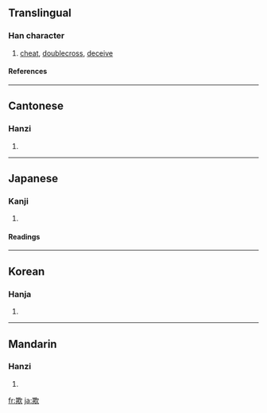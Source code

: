 ==Translingual==
===Han character===
{{Han char|rn=76|rad=欠|as=08|sn=12|four=4788<sub>2</sub>|canj=廿金弓人 (TCNO)}}
# [[cheat]], [[doublecross]], [[deceive]]
====References====
{{Han ref|kx=0568.140|dkj=16097|dj=0956.260|hdz=32142.030|uh=6B3A|ud=27450|bh=B4DB|bd=46299}}

----
==Cantonese==
===Hanzi===
{{yue-hanzi|jyut=|y=hei1}}
# {{defn|Cantonese}}

----
==Japanese==
===Kanji===
{{ja-kanji|grade=c|rs=欠08}}
# {{defn|Japanese}} 
====Readings====
{{ja-readings|on=[[ぎ]] (gi), [[き]] (ki)|kun=[[あざむく]] (azamuku)}}

----
==Korean==
===Hanja===
{{ko-hanja|hangeul=기|eumhun=|rv=gi|mr=ki|y=ki}}
# {{defn|Korean}}

----
==Mandarin==
===Hanzi===
{{cmn-hanzi|pin=[[chuā]] ([[chua1]]), [[qī]] ([[qi1]]), [[xū]] ([[xu1]])|wg=ch'ua<sup>1</sup>, ch'i<sup>1</sup>, hsü<sup>1</sup>}}
# {{defn|Mandarin}}

[[fr:欺]]
[[ja:欺]]